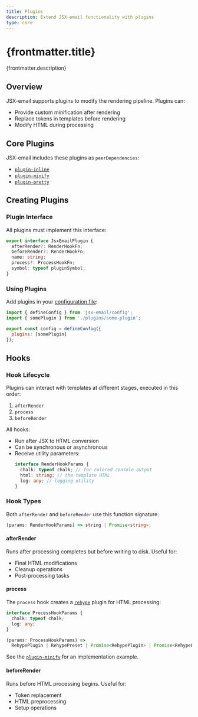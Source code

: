 ```yaml
---
title: Plugins
description: Extend JSX-email functionality with plugins
type: core
---
```


<h1>{frontmatter.title}</h1>
<p>{frontmatter.description}</p>

## Overview

JSX-email supports plugins to modify the rendering pipeline. Plugins can:

- Provide custom minification after rendering
- Replace tokens in templates before rendering
- Modify HTML during processing

## Core Plugins

JSX-email includes these plugins as `peerDependencies`:

- [`plugin-inline`](/plugins/inline)
- [`plugin-minify`](/plugins/minify)
- [`plugin-pretty`](/plugins/pretty)

## Creating Plugins

### Plugin Interface

All plugins must implement this interface:

```ts
export interface JsxEmailPlugin {
  afterRender?: RenderHookFn;
  beforeRender?: RenderHookFn;
  name: string;
  process?: ProcessHookFn;
  symbol: typeof pluginSymbol;
}
```

### Using Plugins

Add plugins in your [configuration file](/core/config):

```js
import { defineConfig } from 'jsx-email/config';
import { somePlugin } from './plugins/some-plugin';

export const config = defineConfig({
  plugins: [somePlugin]
});
```

## Hooks

### Hook Lifecycle

Plugins can interact with templates at different stages, executed in this order:

1. `afterRender`
2. `process`
3. `beforeRender`

All hooks:

- Run after JSX to HTML conversion
- Can be synchronous or asynchronous
- Receive utility parameters:
  ```ts
  interface RenderHookParams {
    chalk: typeof chalk; // for colored console output
    html: string; // the template HTML
    log: any; // logging utility
  }
  ```

### Hook Types

Both `afterRender` and `beforeRender` use this function signature:

```ts
(params: RenderHookParams) => string | Promise<string>;
```

#### afterRender

Runs after processing completes but before writing to disk. Useful for:

- Final HTML modifications
- Cleanup operations
- Post-processing tasks

#### process

The `process` hook creates a [`rehype`](https://github.com/rehypejs/rehype) plugin for HTML processing:

```ts
interface ProcessHookParams {
  chalk: typeof chalk;
  log: any;
}

(params: ProcessHookParams) =>
  RehypePlugin | RehypePreset | Promise<RehypePlugin> | Promise<RehypePreset>;
```

See the [`plugin-minify`](https://github.com/shellscape/jsx-email/blob/main/packages/plugin-minify) for an implementation example.

#### beforeRender

Runs before HTML processing begins. Useful for:

- Token replacement
- HTML preprocessing
- Setup operations
